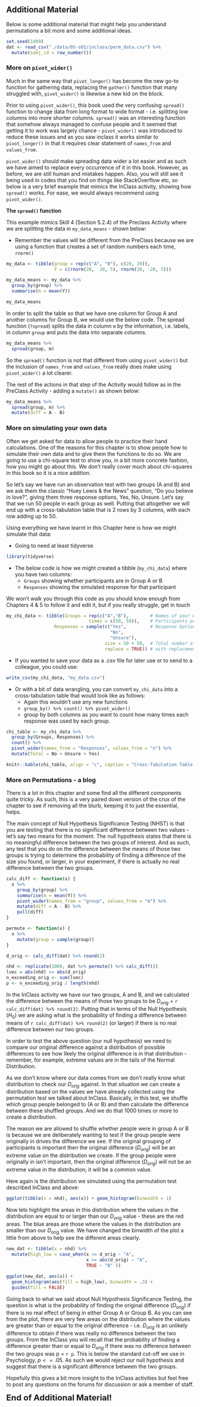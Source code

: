 ## Additional Material

Below is some additional material that might help you understand permutations a bit more and some additional ideas.

```r
set.seed(1409)
dat <- read_csv("./data/05-s01/inclass/perm_data.csv") %>% 
  mutate(subj_id = row_number())
``` 

### More on `pivot_wider()` {-}

Much in the same way that `pivot_longer()` has become the new go-to function for gathering data, replacing the `gather()` function that many struggled with, `pivot_wider()` is likewise a new kid on the block.

Prior to using `pivot_wider()`, this book used the very confusing `spread()` function to change data from long format to wide format - i.e. splitting low columns into more shorter columns. `spread()` was an interesting function that somehow always managed to confuse people and it seemed that getting it to work was largely chance - `pivot_wider()` was introduced to reduce these issues and as you saw inclass it works similar to `pivot_longer()` in that it requires clear statement of `names_from` and `values_from`.

`pivot_wider()` should make spreading data wider a lot easier and as such we have aimed to replace every occurrence of it in this book. However, as before, we are still human and mistakes happen. Also, you will still see it being used in codes that you find on things like StackOverflow etc, so below is a very brief example that mimics the InClass activity, showing how `spread()` works. For ease, we would always recommend using `pivot_wider()`.

**The `spread()` function**

This example mimics Skill 4 (Section 5.2.4) of the Preclass Activity where we are splitting the data in `my_data_means` - shown below:
  
  * Remember the values will be different from the PreClass because we are using a function that creates a set of random numbers each time, `rnorm()`

```r
my_data <- tibble(group = rep(c("A", "B"), c(20, 20)),
                  Y = c(rnorm(20,  20, 5), rnorm(20, -20, 5)))

my_data_means <- my_data %>%
  group_by(group) %>%
  summarise(m = mean(Y))

my_data_means
```  

In order to split the table so that we have one column for Group A and another columns for Group B, we would use the below code. The spread function (`?spread`) splits the data in column `m` by the information, i.e. labels, in column `group` and puts the data into separate columns.

```r
my_data_means %>%
  spread(group, m)
```

So the `spread()` function is not that different from using `pivot_wider()` but the inclusion of `names_from` and `values_from` really does make using `pivot_wider()` a lot clearer.  

The rest of the actions in that step of the Activity would follow as in the PreClass Activity - adding a `mutate()` as shown below:

```r
my_data_means %>%
  spread(group, m) %>%
  mutate(diff = A - B) 
```

### More on simulating your own data {-}

Often we get asked for data to allow people to practice their hand calculations. One of the reasons for this chapter is to show people how to simulate their own data and to give them the functions to do so. We are going to use a chi-square test to show you, in a bit more concrete fashion, how you might go about this. We don't really cover much about chi-squares in this book so it is a nice addition.

So let's say we have run an observation test with two groups (A and B) and we ask them the classic "Huey Lewis & the News" question, "Do you believe in love?", giving them three response options, Yes, No, Unsure.  Let's say that we run 50 people in each group as well.  Putting that altogether we will end up with a cross-tabulation table that is 2 rows by 3 columns, with each row adding up to 50.

Using everything we have learnt in this Chapter here is how we might simulate that data: 

* Going to need at least tidyverse

```r
library(tidyverse)
```

* The below code is how we might created a tibble (`my_chi_data`) where you have two columns:
    * `Groups` showing whether participants are in Group A or B
    * `Responses` showing the simulated response for that participant

We won't walk you through this code as you should know enough from Chapters 4 & 5 to follow it and edit it, but if you really struggle, get in touch

```r
my_chi_data <- tibble(Groups = rep(c("A","B"),        # Names of your Groups
                               times = c(50, 50)),    # Participants per Group
                  Responses = sample(c("Yes",         # Response Options to Sample
                                       "No", 
                                       "Unsure"),     
                                     size = 50 + 50,  # Total number of responses
                                     replace = TRUE)) # with replacement
```

* If you wanted to save your data as a .csv file for later use or to send to a colleague, you could use:

```r
write_csv(my_chi_data, "my_data.csv")
```

* Or with a bit of data wrangling, you can convert `my_chi_data` into a cross-tabulation table that would look like as follows:
  * Again this wouldn't use any new functions
  * `group_by() %>% count() %>% pivot_wider()`
  * group by both columns as you want to count how many times each response was used by each group.
  
```r
chi_table <- my_chi_data %>% 
  group_by(Groups, Responses) %>% 
  count() %>% 
  pivot_wider(names_from = "Responses", values_from = "n") %>%
  mutate(Total = No + Unsure + Yes)
```

```r
knitr::kable(chi_table, align = "c", caption = "Cross-Tabulation Table of Simulated Data for learning about chi-squares")
```


### More on Permutations - a blog {-}

There is a lot in this chapter and some find all the different components quite tricky. As such, this is a very paired down version of the crux of the chapter to see if removing all the blurb, keeping it to just the essential, helps.

The main concept of Null Hypothesis Significance Testing (NHST) is that you are testing that there is no significant difference between two values - let's say two means for the moment. The null hypothesis states that there is no meaningful difference between the two groups of interest. And as such, any test that you do on the difference between the means of those two groups is trying to determine the probability of finding a difference of the size you found, or larger, in your experiment, if there is actually no real difference between the two groups.

```r
calc_diff <- function(x) {
  x %>%
    group_by(group) %>%
    summarise(m = mean(Y)) %>%
    pivot_wider(names_from = "group", values_from = "m") %>%
    mutate(diff = A - B) %>%
    pull(diff)
}

permute <- function(x) {
  x %>%
    mutate(group = sample(group))
}

d_orig <- calc_diff(dat) %>% round(2)

nhd <- replicate(1000, dat %>% permute() %>% calc_diff())
lvec = abs(nhd) >= abs(d_orig)
n_exceeding_orig <- sum(lvec)
p <- n_exceeding_orig / length(nhd)
```

In the InClass activity we have our two groups, A and B, and we calculated the difference between the means of those two groups to be $D_{orig}$ = `r calc_diff(dat) %>% round(2)`.  Putting that in terms of the Null Hypothesis ($H_{0}$) we are asking what is the probability of finding a difference between means of `r calc_diff(dat) %>% round(2)` (or larger) if there is no real difference between our two groups.

In order to test the above question (our null hypothesis) we need to compare our original difference against a distribution of possible differences to see how likely the original difference is in that distribution - remember, for example, extreme values are in the tails of the Normal Distribution. 

As we don't know where our data comes from we don't really know what distribution to check our $D_{orig}$ against. In that situation we can create a distribution based on the values we have already collected using the permutation test we talked about InClass. Basically, in this test, we shuffle which group people belonged to (A or B) and then calculate the difference between these shuffled groups. And we do that 1000 times or more to create a distribution. 

The reason we are allowed to shuffle whether people were in group A or B is because we are deliberately wanting to test if the group people were originally in drives the difference we see. If the original grouping of participants is important then the original difference ($D_{orig}$) will be an extreme value on the distribution we create. If the group people were originally in isn't important, then the original difference ($D_{orig}$) will not be an extreme value in the distribution; it will be a common value.

Here again is the distribution we simulated using the permutation test described InClass and above:

```r
ggplot(tibble(x = nhd), aes(x)) + geom_histogram(binwidth = 1)
```

Now lets highlight the areas in this distribution where the values in the distribution are equal to or larger than our $D_{orig}$ value - these are the red areas. The blue areas are those where the values in the distribution are smaller than our $D_{orig}$ value. We have changed the binwidth of the plot a little from above to help see the different areas clearly.

```r

new_dat <- tibble(x = nhd) %>%
  mutate(high_low = case_when(x <= d_orig ~ "A",
                              x >= abs(d_orig) ~ "A",
                              TRUE ~ "B" ))

ggplot(new_dat, aes(x)) + 
  geom_histogram(aes(fill = high_low), binwidth = .3) +
  guides(fill = FALSE)
```

Going back to what we said about Null Hypothesis Significance Testing, the question is what is the probability of finding the original difference ($D_{orig}$) if there is no real effect of being in either Group A or Group B. As you can see from the plot, there are very few areas on the distribution where the values are greater than or equal to the original difference - i.e. $D_{orig}$ is an unlikely difference to obtain if there was really no difference between the two groups. From the InClass you will recall that the probability of finding a difference greater than or equal to $D_{orig}$ if there was no difference between the two groups was p = `r p`. This is below the standard cut-off we use in Psychology, $p <= .05$. As such we would reject our null hypothesis and suggest that there is a significant difference between the two groups.  

Hopefully this gives a bit more insight to the InClass activities but feel free to post any questions on the forums for discussion or ask a member of staff.

<span style="font-size: 22px; font-weight: bold; color: var(--purple);">End of Additional Material!</span>